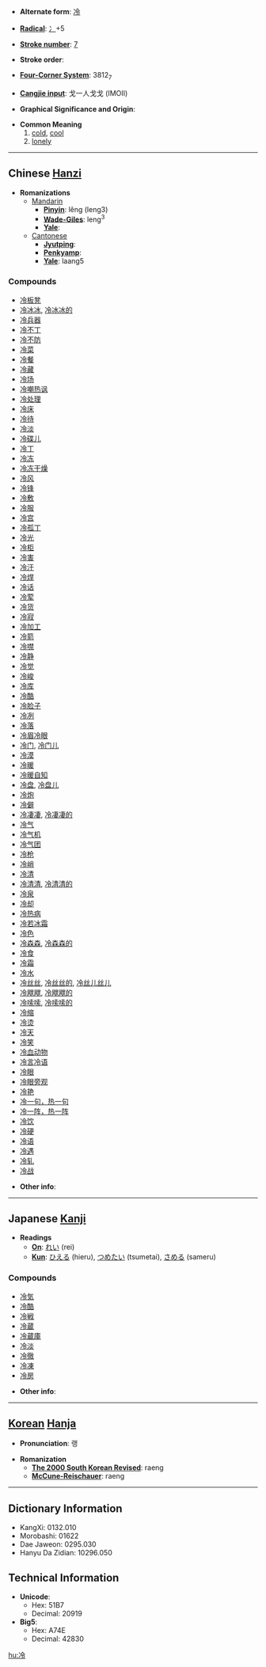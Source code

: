 * '''Alternate form''': [[冷]]

* '''[[Wiktionary:Chinese radical index| Radical]]''': [[Wiktionary:Chinese radical index 冫|冫]]+5

* '''[[Wiktionary:Chinese total strokes index|Stroke number]]''': [[Wiktionary:Chinese total strokes index 7|7]]

* '''Stroke order''': 

* '''[[Wiktionary:Chinese four corner index|Four-Corner System]]''': 3812<sub>7</sub>

* '''[[Wiktionary:Chinese Cangjie index|Cangjie input]]''': 戈一人戈戈 (IMOII)

* '''Graphical Significance and Origin''': 

* '''Common Meaning'''
*# [[cold]], [[cool]]
*# [[lonely]]

----

== Chinese [[Hanzi]] ==

* '''Romanizations'''
** [[Mandarin]]
*** '''[[Pinyin]]''': lěng (leng3)
*** '''[[Wade-Giles]]''': leng<sup>3</sup>
*** '''[[Yale]]''': 
**[[Cantonese]]
***'''[[Jyutping]]''':
***'''[[Penkyamp]]''': 
***'''[[Yale]]''': laang5

===Compounds===
*[[冷板凳]]
*[[冷冰冰]], [[冷冰冰的]]
*[[冷兵器]]
*[[冷不丁]]
*[[冷不防]]
*[[冷菜]]
*[[冷餐]]
*[[冷藏]]
*[[冷场]]
*[[冷嘲热讽]]
*[[冷处理]]
*[[冷床]]
*[[冷待]]
*[[冷淡]]
*[[冷碟儿]]
*[[冷丁]]
*[[冷冻]]
*[[冷冻干燥]]
*[[冷风]]
*[[冷锋]]
*[[冷敷]]
*[[冷服]]
*[[冷宫]]
*[[冷孤丁]]
*[[冷光]]
*[[冷柜]]
*[[冷害]]
*[[冷汗]]
*[[冷焊]]
*[[冷话]]
*[[冷荤]]
*[[冷货]]
*[[冷寂]]
*[[冷加工]]
*[[冷箭]]
*[[冷噤]]
*[[冷静]]
*[[冷觉]]
*[[冷峻]]
*[[冷库]]
*[[冷酷]]
*[[冷脸子]]
*[[冷冽]]
*[[冷落]]
*[[冷眉冷眼]]
*[[冷门]], [[冷门儿]]
*[[冷漠]]
*[[冷暖]]
*[[冷暖自知]]
*[[冷盘]], [[冷盘儿]]
*[[冷炮]]
*[[冷僻]]
*[[冷凄凄]], [[冷凄凄的]]
*[[冷气]]
*[[冷气机]]
*[[冷气团]]
*[[冷枪]]
*[[冷峭]]
*[[冷清]]
*[[冷清清]], [[冷清清的]]
*[[冷泉]]
*[[冷却]]
*[[冷热病]]
*[[冷若冰霜]]
*[[冷色]]
*[[冷森森]], [[冷森森的]]
*[[冷食]]
*[[冷霜]]
*[[冷水]]
*[[冷丝丝]], [[冷丝丝的]], [[冷丝儿丝儿]]
*[[冷飕飕]], [[冷飕飕的]]
*[[冷嗦嗦]], [[冷嗦嗦的]]
*[[冷缩]]
*[[冷烫]]
*[[冷天]]
*[[冷笑]]
*[[冷血动物]]
*[[冷言冷语]]
*[[冷眼]]
*[[冷眼旁观]]
*[[冷艳]]
*[[冷一句，热一句]]
*[[冷一阵，热一阵]]
*[[冷饮]]
*[[冷硬]]
*[[冷语]]
*[[冷遇]]
*[[冷轧]]
*[[冷战]]

* '''Other info''': 

----

== Japanese [[Kanji]] ==

* '''Readings'''
** '''[[On]]''': [[れい]] (rei)
** '''[[Kun]]''': [[ひえる]] (hieru), [[つめたい]] (tsumetai), [[さめる]] (sameru)

===Compounds===
*[[冷気]]
*[[冷酷]]
*[[冷戦]]
*[[冷蔵]]
*[[冷蔵庫]]
*[[冷淡]]
*[[冷徹]]
*[[冷凍]]
*[[冷房]]

* '''Other info''':  

----

== [[Korean]] [[Hanja]] ==

* '''Pronunciation''': 랭

* '''Romanization'''
** '''[[The 2000 South Korean Revised Romanization|The 2000 South Korean Revised]]''': raeng
** '''[[McCune-Reischauer]]''': raeng

----

== Dictionary Information ==

* KangXi: 0132.010
* Morobashi: 01622
* Dae Jaweon: 0295.030
* Hanyu Da Zidian: 10296.050

== Technical Information ==

* '''Unicode''':
** Hex: 51B7
** Decimal: 20919
* '''Big5''':
** Hex: A74E
** Decimal: 42830

[[hu:冷]]